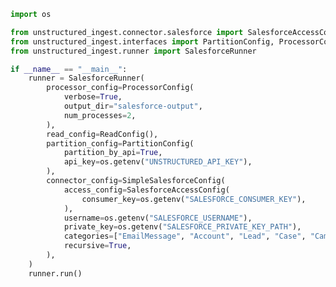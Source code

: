 ```python Python
import os

from unstructured_ingest.connector.salesforce import SalesforceAccessConfig, SimpleSalesforceConfig
from unstructured_ingest.interfaces import PartitionConfig, ProcessorConfig, ReadConfig
from unstructured_ingest.runner import SalesforceRunner

if __name__ == "__main__":
    runner = SalesforceRunner(
        processor_config=ProcessorConfig(
            verbose=True,
            output_dir="salesforce-output",
            num_processes=2,
        ),
        read_config=ReadConfig(),
        partition_config=PartitionConfig(
            partition_by_api=True,
            api_key=os.getenv("UNSTRUCTURED_API_KEY"),
        ),
        connector_config=SimpleSalesforceConfig(
            access_config=SalesforceAccessConfig(
                consumer_key=os.getenv("SALESFORCE_CONSUMER_KEY"),
            ),
            username=os.getenv("SALESFORCE_USERNAME"),
            private_key=os.getenv("SALESFORCE_PRIVATE_KEY_PATH"),
            categories=["EmailMessage", "Account", "Lead", "Case", "Campaign"],
            recursive=True,
        ),
    )
    runner.run()
```

